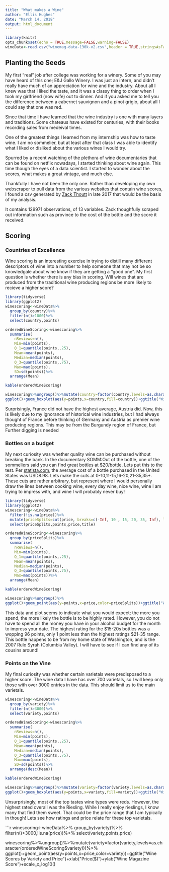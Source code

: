 ```yaml
---
title: "What makes a Wine"
author: "Ellis Hughes"
date: "March 14, 2018"
output: html_document
---
```


```r
library(knitr)
opts_chunk$set(echo = TRUE,message=FALSE,warning=FALSE)
wineData<-read.csv("winemag-data-130k-v2.csv",header = TRUE,stringsAsFactors = FALSE)
```

## Planting the Seeds

My first "real" job after college was working for a winery. Some of you may have heard of this one; E&J Gallo Winery. I was just an intern, and didn't really have much of an appreciation for wine and the industry. About all I knew was that I liked the taste, and it was a classy thing to order when I took my girlfriend (now wife) out to dinner. And if you asked me to tell you the difference between a cabernet sauvignon and a pinot grigio, about all I could say that one was red. 

Since that time I have learned that the wine industry is one with many layers and traditions. Some chateaus have existed for centuries, with their books recording sales from medeival times. 

One of the greatest things I learned from my internship was how to taste wine. I am no sommelier, but at least after that class I was able to identify what I liked or disliked about the various wines I would try. 

Spurred by a recent watching of the plethora of wine documentaries that can be found on netflix nowadays, I started thinking about wine again. This time though the eyes of a data scientist. I started to wonder about the scores, what makes a great vintage, and much else. 

Thankfully I have not been the only one. Rather than developing my own webscraper to pull data from the various websites that contain wine scores, I found a csv generated by [Zack Thoutt]("https://www.kaggle.com/zynicide/wine-reviews/data") in late 2017 that would be the basis of my analysis. 

It contains 129971 observations, of 13 variables. Zack thoughfully scraped out information such as province to the cost of the bottle and the score it received. 

## Scoring

### Countries of Excellence
Wine scoring is an interesting exercise in trying to distill many different descriptors of wine into a number to help someone that may not be so knowledgale about wine know if they are getting a "good one". My first question is whether there is any bias in scoring. Will wines that are produced from the traditional wine producing regions be more likely to recieve a higher score?


```r
library(tidyverse)
library(ggplot2)
winescoring<-wineData%>%
  group_by(country)%>%
  filter(n()>1000)%>%
  select(country,points)

orderedWineScoring<-winescoring%>%
  summarise(
    nReviews=n(),
    Min=min(points),
    Q_1=quantile(points,.25),
    Mean=mean(points),
    Median=median(points),
    Q_3=quantile(points,.75),
    Max=max(points),
    SD=sd(points))%>%
  arrange(Mean)

kable(orderedWineScoring)

winescoring%>%ungroup()%>%mutate(country=factor(country,levels=as.character(orderedWineScoring$country)))%>%
ggplot()+geom_boxplot(aes(y=points,x=country,fill=country))+ggtitle("Wine Scores by Country")+xlab("Country")+ylab("Wine Magazine Score")

```

Surprisingly, France did not have the highest average, Austria did. Now, this is likely due to my ignorance of historical wine industries, but I had always thought of France before thinking of Germany and Austria as premier wine producing regions. This may be from the Burgundy region of France, but Further digging is needed

### Bottles on a budget

My next curiosity was whether quality wine can be purchased without breaking the bank. In the documentary SOMM:Out of the bottle, one of the sommeliers said you can find great bottles at $20/bottle. Lets put this to the test. Per [statista.com]("https://www.statista.com/statistics/259433/average-price-of-leading-types-of-wine-in-the-us/"), the average cost of a bottle purchased in the United States was USD8.98. Lets make the cuts at 0-10,11-15,16-20,21-35,35+. These cuts are rather arbitrary, but represent where I would personally draw the lines between cooking wine, every day wine, nice wine, wine I am trying to impress with, and wine I will probably never buy!


```r
library(tidyverse)
library(ggplot2)
winescoring<-wineData%>%
  filter(!is.na(price))%>%
  mutate(priceSplits=cut(price, breaks=c(-Inf, 10 , 15, 20, 35, Inf), labels=c("$0-$10","$10-15","$16-20","$21-35","$35+")))%>%
  select(priceSplits,points,price,title)

orderedWineScoring<-winescoring%>%
  group_by(priceSplits)%>%
  summarise(
    nReviews=n(),
    Min=min(points),
    Q_1=quantile(points,.25),
    Mean=mean(points),
    Median=median(points),
    Q_3=quantile(points,.75),
    Max=max(points))%>%
  arrange(Mean)

kable(orderedWineScoring)

winescoring%>%ungroup()%>%
ggplot()+geom_point(aes(y=points,x=price,color=priceSplits))+ggtitle("Wine Scores by Price")+xlab("Price($)")+ylab("Wine Magazine Score")+scale_x_log10()

```

This data and plot seems to indicate what you would expect; the more you spend, the more likely the bottle is to be highly rated. However, you do not have to spend all the money you have in your alcohol budget for the month to impress your date. The highest rating for the \$15-20s bottles was a wopping 96 points, only 1 point less than the highest ratings \$21-35 range. This bottle happens to be from my home state of Washington, and is the 2007 Rulo Syrah (Columbia Valley). I will have to see if I can find any of its cousins around!

### Points on the Vine

My final curiosity was whether certain varietals were predisposed to a higher score. The wine data I have has over 700 varietals, so I will keep only those with over 3000 entries in the data. This should limit us to the main varietals. 


```r
winescoring<-wineData%>%
  group_by(variety)%>%
  filter(n()>3000)%>%
  select(variety,points)

orderedWineScoring<-winescoring%>%
  summarise(
    nReviews=n(),
    Min=min(points),
    Q_1=quantile(points,.25),
    Mean=mean(points),
    Median=median(points),
    Q_3=quantile(points,.75),
    Max=max(points),
    SD=sd(points))%>%
  arrange(desc(Mean))

kable(orderedWineScoring)

winescoring%>%ungroup()%>%mutate(variety=factor(variety,levels=as.character(orderedWineScoring$variety)))%>%
ggplot()+geom_boxplot(aes(y=points,x=variety,fill=variety))+ggtitle("Wine Scores by Variety")+xlab("Varietal")+ylab("Wine Magazine Score")


```


Unsurprisingly, most of the top tastes wine types were reds. However, the highest rated overall was the Riesling. While I really enjoy rieslings, I know many that find them sweet. That could be the price range that I am typically in though! Lets see how ratings and price relate for these top varietals.

```r
winescoring<-wineData%>%
  group_by(variety)%>%
  filter(n()>3000,!is.na(price))%>%
  select(variety,points,price)

winescoring%>%ungroup()%>%mutate(variety=factor(variety,levels=as.character(orderedWineScoring$variety)))%>%
ggplot()+geom_point(aes(y=points,x=price,color=variety))+ggtitle("Wine Scores by Variety and Price")+xlab("Price($)")+ylab("Wine Magazine Score")+scale_x_log10()

